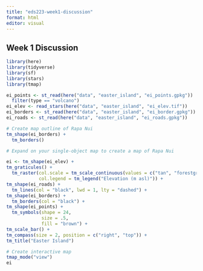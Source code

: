 ```yaml
---
title: "eds223-week1-discussion"
format: html
editor: visual
---
```


## Week 1 Discussion
```r
library(here)
library(tidyverse)
library(sf)
library(stars)
library(tmap)
```

```r
ei_points <- st_read(here("data", "easter_island", "ei_points.gpkg")) |> 
  filter(type == "volcano")
ei_elev <- read_stars(here("data", "easter_island", "ei_elev.tif"))
ei_borders <- st_read(here("data", "easter_island", "ei_border.gpkg"))
ei_roads <- st_read(here("data", "easter_island", "ei_roads.gpkg"))
```

```r
# Create map outline of Rapa Nui
tm_shape(ei_borders) +
  tm_borders() 
```
```r
# Expand on your single-object map to create a map of Rapa Nui

ei <- tm_shape(ei_elev) +
tm_graticules() +
  tm_raster(col.scale = tm_scale_continuous(values = c("tan", "forestgreen", "orange", "orangered")),
            col.legend = tm_legend("Elevation (m asl)")) +
tm_shape(ei_roads) +
  tm_lines(col = "black", lwd = 1, lty = "dashed") +
tm_shape(ei_borders) +
  tm_borders(col = "black") +
tm_shape(ei_points) +
  tm_symbols(shape = 24,
             size = .5,
             fill = "brown") +
tm_scale_bar() +
tm_compass(size = 2, position = c("right", "top")) +
tm_title("Easter Island")
```
```r
# Create interactive map
tmap_mode("view")
ei
```



